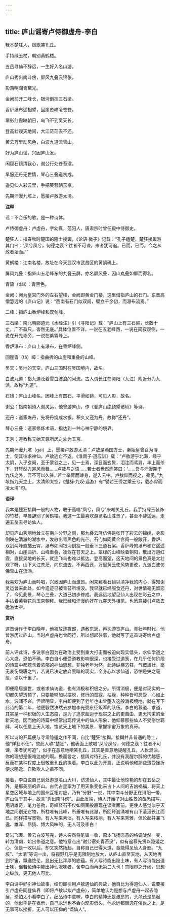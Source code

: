 ```yaml
---
---
---
```

title: 庐山谣寄卢侍御虚舟-李白
---

我本楚狂人，凤歌笑孔丘。

手持绿玉杖，朝别黄鹤楼。

五岳寻仙不辞远，一生好入名山游。

庐山秀出南斗傍，屏风九叠云锦张，

影落明湖青黛光。

金阙前开二峰长，银河倒挂三石梁。

香炉瀑布遥相望，回崖沓嶂凌苍苍。

翠影红霞映朝日，鸟飞不到吴天长。

登高壮观天地间，大江茫茫去不还。

黄云万里动风色，白波九道流雪山。

好为庐山谣，兴因庐山发。

闲窥石镜清我心，谢公行处苍苔没。

早服还丹无世情，琴心三叠道初成。

遥见仙人彩云里，手把芙蓉朝玉京。

先期汗漫九垓上，愿接卢敖游太清。

**注释**

谣：不合乐的歌，是一种诗体。

卢侍御虚舟：卢虚舟，字幼真，范阳人，唐肃宗时曾任殿中侍御史。

楚狂人：指春秋时楚国的隐士接舆，《论语·微子》记载：“孔子适楚，楚狂接舆游其门曰：‘凤兮凤兮，何德之衰？往者不可谏，来者犹可追。已而，已而，今之从政者殆而。’”

黄鹤楼：江南名楼，故址在今天武汉市武昌区的黄鹄矶上。

屏风九叠：指庐山五老峰东的九叠云屏，亦名屏风叠，因山丸叠如屏而得名。

青黛（dài）：青黑色。

金阙：阙为皇宫门外的左右望楼，金阙即黄金门楼，这里借指庐山的石门。东晋高僧慧远的《庐山记》说：“西南有石门似双阙，壁立千余仞，而瀑布流焉。”

二峰：指庐山香炉峰和双剑峰。

三石梁：南北朝郦道元《水经注》引《寻阳记》载：“庐山上有三石梁，长数十丈，广不盈尺，杳然无底。”具体位置不详，一说在五老峰西，一说在简寂观侧，一说在开先寺旁，一说在紫霄峰上。

香炉瀑布：庐山上有瀑布，在香炉峰侧。

回崖沓（tà）嶂：指曲折的山崖和重叠的山峰。

吴天：吴地的天空，庐山三国时在吴国境内，故名。

白波九道：指九道泛着雪白波浪的河流。古人谓长江在浔阳（九江）附近分为九派，故称“九道”。

石镜：庐山山峰名，因峰上有圆石，平滑如镜，可见人影，故名。

谢公：指南朝诗人谢灵运，他曾游庐山，作《登庐山绝顶望诸峤》等诗。

还丹：道家炼丹，先将丹烧成水银，积久又还为丹，故称“还丹”。

琴心三叠：道家修炼术语，指达到一种心神宁静的境界。

玉京：道教称元始天尊所居之处为玉京。

先期汗漫九垓（gāi）上，愿接卢敖游太清：卢敖是燕国方士，秦始皇曾召为博士，使其往求神仙，卢敖逃亡不返。《淮南子·道应训》载：“卢敖游乎北海，经乎太阴，入乎玄阙，至于蒙谷之上，见一士焉，深目而玄鬓，泪注而鸢肩，丰上而杀下，轩轩然方迎风而舞……卢敖与之语……若士者齤然而笑曰：‘……吾与汗漫期于九垓之外，吾不可以久驻。’若士举臂而竦身，遂入云中。卢敖仰而视之，弗见。”九垓指九天之上，太清即太空，《楚辞·九叹·远游》有“譬若王侨之乘云兮，载赤霄而凌太清”句。

**语译**

我本是楚狂接舆一般的人物，敢于高唱“凤兮，凤兮”来嘲笑孔丘。我手持绿玉装饰的竹杖，早晨辞别了黄鹤楼。我这一生最喜欢游览名山胜景了，甚至不辞遥远，走遍五岳去寻访仙人。

却见庐山秀丽地耸立在南斗分野之侧，那九叠云屏仿佛是张开了彩云的锦绣，身影倒映在清澈的湖水中，发散出青黑色的光芒。石门如同黄金宫阙一般敞开，香炉、双剑两峰直插云霄，瀑布如同银河倒挂一般垂下三道石梁。香炉峰的瀑布和它遥遥相对，山崖曲折、山峰重叠，凌驾在苍天之上。翠绿的山峰映着朝阳，散出万道红霞，直接吴地的长天，就连飞鸟也难以抵达。登高而望，这天地间的景色真是太壮观了呀，山下大江苍茫，向东流去，不再西还，万里黄云使风势更改，九派白波仿佛雪山在流淌。

我喜欢为庐山而吟唱，兴致因庐山而激昂。闲来窥看石镜以清净我的内心，得知谢灵运曾来此处，如今遗迹已被青苔所埋没。我早就已经服食还丹，对世情毫无留恋了，今见此景，琴心三叠，大道已初步修成。我远远地望见仙人出现在彩云之中，手拈着芙蓉花向玉京朝拜。我已经和汗漫约好在九霄天外相见，也愿意接引卢敖去遨游太空。

**赏析**

这首诗作于李白晚年，他被放逐夜郎，遇赦东返，再次游览庐山。青壮年时代，他曾游历过庐山，当时卢虚舟也曾同行，所以想起往事，他就写了这首诗寄给卢虚舟。

前人评此诗，多说李白因为在政治上受到重大打击而被迫向现实低头，求仙学道之心大盛，恐怕不确。李白自小便受道教影响很深，也接受过道箓，在几乎任何阶段的诗篇中都蕴含着浓郁的神仙思想，非独老年为然。此诗纵横恣狂，气概雄壮，毫无哀伤颓唐之气，若说已决定放弃黑暗的现实，全身心以求仙道，恐怕是失之毫厘，谬以千里了。

即便隐居遁世，或者求仙访道，也有消极和积极之分。所谓消极，便是对现实的一切都失望透顶了，只要能够加以摆脱，修行的孤寂、枯燥，种种皆可忍受，心如止水，波澜不兴。但很明显，李白即便到了老年也未曾堕入这般消极境地，就在写下此诗的第二年，他便毅然决然去参加李光弼东征叛军的队伍。李白的慕道、求道，其实是一种积极的人生态度，是为了追求超迈于现实之上的更自由、更无拘束的全新天地。因而他的诗篇中经常出现传说中的仙人形象，他仰慕那些仙人不受俗世羁绊，可以任意上天入地，饱览天上地下的美景，掌握宇宙万象的真谛。

所以诗的开篇便与寻常隐遁之作不同，自比“楚狂”接舆。接舆并非普通的隐士，他“佯狂不仕”，故此人称“楚狂”，他表面上歌唱“凤兮凤兮，何德之衰？往者不可谏，来者犹可追”，似乎在恶意地嘲笑孔丘，其实是善意地提醒孔丘，人世混浊，你的理想是很难达成的啊。换而言之，接舆对待孔丘，并没有我醒尔醉的优越感，反而在某种程度上很敬重孔丘的执着。李白以此为开篇，正说明他和那些遭受挫折便求隐逸、自欺欺人之辈不同。

接着，李白说自己到处游览名山大川，访求仙人，其中最让他惊艳的却在五岳之外，是那美丽的庐山。古代占星家为了用天象变化来占卜人间的吉凶祸福，将天上星空区域与地上的国州互相对应，乃有“分野”一说，其中南斗分野正在浔阳一带，庐山位于其中，故言“秀出南斗傍”。由此发端，诗人开始了对山胜景的备悉描写，用语雄奇，笔力苍劲，奇峰怪石不仅如图画般展现在读者面前，更使人感觉似乎天地之间别无它物，所柱唯有此峰，所垂唯有此瀑，所回环汹涌唯有山下滚滚长江而已。同样描写景物，有人写来素淡，有人写来秾丽，有人写来秀雅，但论起并兼飞逸、雄浑、昂扬、博大风味的，无人可及李白！

奇岩飞瀑、黄云白波写完，诗人突然将笔锋一收，原本飞扬恣意的格调陡然一变，转为清幽，始出修道之意。他特意点出“谢公宿处青苔没”，似有追慕先贤以隐遁之心，但是一收以后，却又突然扬起，自称自己已得大道，竟能得见仙人身影。“九垓”、“太清”等词一出，将视野几乎是无限制地放大，从庐山直至天地，从天地再到宇宙，飘逸绝伦，显出无比浑厚的底蕴。有人写诗能出隐士味，有人写诗能出道士味，但若论诗中能出神仙况味者，舍李白而再无第二人也！其眼界之开阔，思想之纵放，更无他人可比。

李白诗中好引神仙故事，结句即引用卢敖遇仙的典故，他自比为得道仙人，说要接引卢虚舟同登仙界（即将卢敖以拟卢虚舟），简单地认为是想与卢虚舟一起去隐居，恐怕太小看李白了。细品诗中意味，李白的精神还是激昂的，头颅还是昂起的，他似乎是在表示，自己永远也不会向现实低头，他永远都飘逸在俗世之上，是无事可以挫折，无人可以压抑的“谪仙人”。